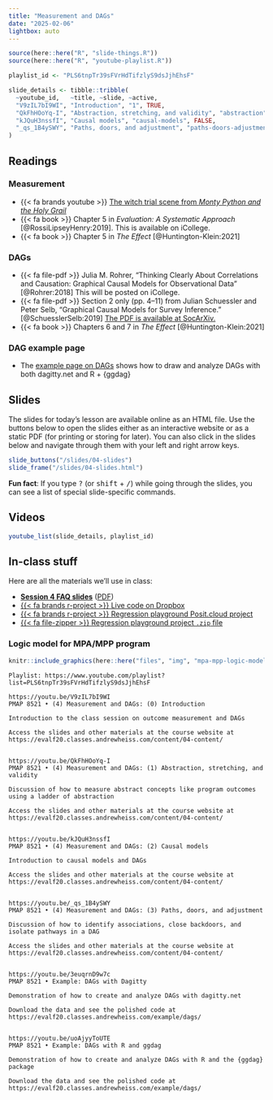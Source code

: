 ```yaml
---
title: "Measurement and DAGs"
date: "2025-02-06"
lightbox: auto
---
```


```r
source(here::here("R", "slide-things.R"))
source(here::here("R", "youtube-playlist.R"))

playlist_id <- "PLS6tnpTr39sFVrHdTifzlyS9dsJjhEhsF"

slide_details <- tibble::tribble(
  ~youtube_id,   ~title, ~slide, ~active,
  "V9zIL7bI9WI", "Introduction", "1", TRUE,
  "QkFhHOoYq-I", "Abstraction, stretching, and validity", "abstraction", FALSE,
  "kJQuH3nssfI", "Causal models", "causal-models", FALSE,
  "_qs_1B4ySWY", "Paths, doors, and adjustment", "paths-doors-adjustment", FALSE
)
```

## Readings

### Measurement

- {{< fa brands youtube >}} [The witch trial scene from *Monty Python and the Holy Grail*](https://www.youtube.com/watch?v=yp_l5ntikaU)
- {{< fa book >}} Chapter 5 in *Evaluation: A Systematic Approach* [@RossiLipseyHenry:2019]. This is available on iCollege.
- {{< fa book >}} Chapter 5 in *The Effect* [@Huntington-Klein:2021]

### DAGs

- {{< fa file-pdf >}} Julia M. Rohrer, "Thinking Clearly About Correlations and Causation: Graphical Causal Models for Observational Data" [@Rohrer:2018] This will be posted on iCollege.
- {{< fa file-pdf >}} Section 2 only (pp. 4–11) from Julian Schuessler and Peter Selb, "Graphical Causal Models for Survey Inference." [@SchuesslerSelb:2019] [The PDF is available at SocArXiv.](https://osf.io/preprints/socarxiv/hbg3m/)
- {{< fa book >}} Chapters 6 and 7 in *The Effect* [@Huntington-Klein:2021]

### DAG example page

- The [example page on DAGs](/example/dags.qmd) shows how to draw and analyze DAGs with both dagitty.net and R + {ggdag}


## Slides

The slides for today's lesson are available online as an HTML file. Use the buttons below to open the slides either as an interactive website or as a static PDF (for printing or storing for later). You can also click in the slides below and navigate through them with your left and right arrow keys.

```r
slide_buttons("/slides/04-slides")
slide_frame("/slides/04-slides.html")
```

:::{.callout-tip}
**Fun fact**: If you type <kbd>?</kbd> (or <kbd>shift</kbd> + <kbd>/</kbd>) while going through the slides, you can see a list of special slide-specific commands.
:::


## Videos

```r
youtube_list(slide_details, playlist_id)
```

:::: {.content-hidden}

## In-class stuff

Here are all the materials we'll use in class:

- [**Session 4 FAQ slides**](/slides/04-class.html) ([PDF](/slides/04-class.pdf))
- [{{< fa brands r-project >}} Live code on Dropbox](https://andhs.co/live)
- [{{< fa brands r-project >}} Regression playground Posit.cloud project](https://posit.cloud/spaces/462899/content/7445862)
- [{{< fa file-zipper >}} Regression playground project `.zip` file](/projects/regression-example.zip)

### Logic model for MPA/MPP program

```r
knitr::include_graphics(here::here("files", "img", "mpa-mpp-logic-model.jpg"), error = FALSE)
```

::::

```verbatim
Playlist: https://www.youtube.com/playlist?list=PLS6tnpTr39sFVrHdTifzlyS9dsJjhEhsF

https://youtu.be/V9zIL7bI9WI
PMAP 8521 • (4) Measurement and DAGs: (0) Introduction

Introduction to the class session on outcome measurement and DAGs

Access the slides and other materials at the course website at https://evalf20.classes.andrewheiss.com/content/04-content/


https://youtu.be/QkFhHOoYq-I
PMAP 8521 • (4) Measurement and DAGs: (1) Abstraction, stretching, and validity

Discussion of how to measure abstract concepts like program outcomes using a ladder of abstraction

Access the slides and other materials at the course website at https://evalf20.classes.andrewheiss.com/content/04-content/

  
https://youtu.be/kJQuH3nssfI
PMAP 8521 • (4) Measurement and DAGs: (2) Causal models

Introduction to causal models and DAGs

Access the slides and other materials at the course website at https://evalf20.classes.andrewheiss.com/content/04-content/


https://youtu.be/_qs_1B4ySWY
PMAP 8521 • (4) Measurement and DAGs: (3) Paths, doors, and adjustment

Discussion of how to identify associations, close backdoors, and isolate pathways in a DAG

Access the slides and other materials at the course website at https://evalf20.classes.andrewheiss.com/content/04-content/

  
https://youtu.be/3euqrnD9w7c
PMAP 8521 • Example: DAGs with Dagitty

Demonstration of how to create and analyze DAGs with dagitty.net

Download the data and see the polished code at https://evalf20.classes.andrewheiss.com/example/dags/


https://youtu.be/uoAjyyToUTE
PMAP 8521 • Example: DAGs with R and ggdag

Demonstration of how to create and analyze DAGs with R and the {ggdag} package

Download the data and see the polished code at https://evalf20.classes.andrewheiss.com/example/dags/
```
